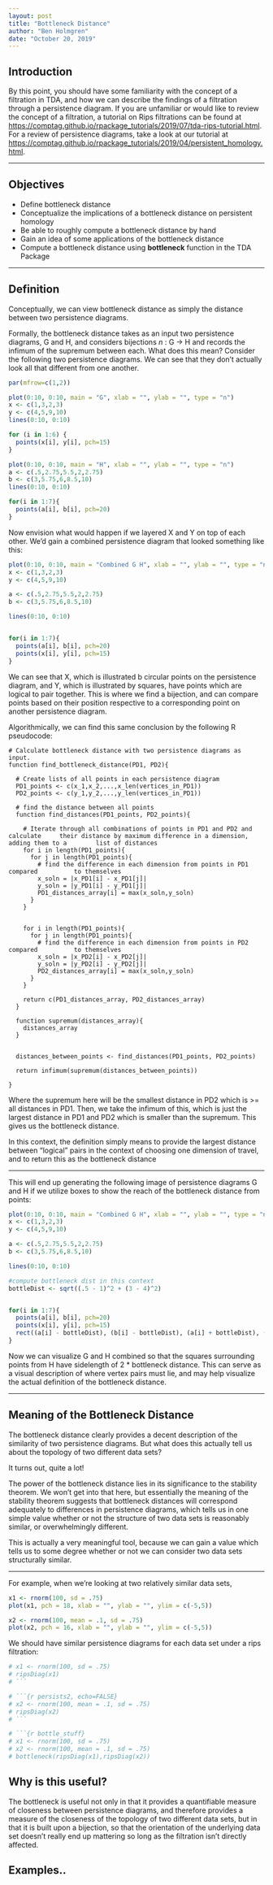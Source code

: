 ```yaml
---
layout: post
title: "Bottleneck Distance"
author: "Ben Holmgren"
date: "October 20, 2019"
---
```



## Introduction

By this point, you should have some familiarity with the concept of a filtration in TDA, and how we can describe the findings of a filtration through a persistence diagram. If you are unfamiliar or would like to review the concept of a filtration, a tutorial on Rips filtrations can be found at <https://comptag.github.io/rpackage_tutorials/2019/07/tda-rips-tutorial.html>. For a review of persistence diagrams, take a look at our tutorial at <https://comptag.github.io/rpackage_tutorials/2019/04/persistent_homology.html>.

---

## Objectives
* Define bottleneck distance
* Conceptualize the implications of a bottleneck distance on persistent homology
* Be able to roughly compute a bottleneck distance by hand
* Gain an idea of some applications of the bottleneck distance
* Compute a bottleneck distance using **bottleneck** function in the TDA Package

---

## Definition
Conceptually, we can view bottleneck distance as simply the distance between two persistence diagrams. 

Formally, the bottleneck distance takes as an input two persistence diagrams, G and H, and considers bijections *n* : G &rarr; H and records the infimum of the supremum between each. What does this mean? Consider the following two persistence diagrams. We can see that they don't actually look all that different from one another.

```r
par(mfrow=c(1,2))

plot(0:10, 0:10, main = "G", xlab = "", ylab = "", type = "n")
x <- c(1,3,2,3)
y <- c(4,5,9,10)
lines(0:10, 0:10)

for (i in 1:6) {
  points(x[i], y[i], pch=15)
}

plot(0:10, 0:10, main = "H", xlab = "", ylab = "", type = "n")
a <- c(.5,2.75,5.5,2,2.75)
b <- c(3,5.75,6,8.5,10)
lines(0:10, 0:10)

for(i in 1:7){
  points(a[i], b[i], pch=20)
}

```

Now envision what would happen if we layered X and Y on top of each other. We'd gain a combined persistence diagram that looked something like this:

```r
plot(0:10, 0:10, main = "Combined G H", xlab = "", ylab = "", type = "n")
x <- c(1,3,2,3)
y <- c(4,5,9,10)

a <- c(.5,2.75,5.5,2,2.75)
b <- c(3,5.75,6,8.5,10)

lines(0:10, 0:10)


for(i in 1:7){
  points(a[i], b[i], pch=20)
  points(x[i], y[i], pch=15)
}
```




We can see that X, which is illustrated b circular points on the persistence diagram, and Y, which is illustrated by squares, have points which are logical to pair together. This is where we find a bijection, and can compare points based on their position respective to a corresponding point on another persistence diagram.

Algorithmically, we can find this same conclusion by the following R pseudocode:

```inf_sup
# Calculate bottleneck distance with two persistence diagrams as input.
function find_bottleneck_distance(PD1, PD2){
  
  # Create lists of all points in each persistence diagram
  PD1_points <- c(x_1,x_2,...,x_len(vertices_in_PD1))
  PD2_points <- c(y_1,y_2,...,y_len(vertices_in_PD1))
  
  # find the distance between all points
  function find_distances(PD1_points, PD2_points){
    
    # Iterate through all combinations of points in PD1 and PD2 and calculate     their distance by maximum difference in a dimension, adding them to a        list of distances
    for i in length(PD1_points){
      for j in length(PD1_points){
        # find the difference in each dimension from points in PD1 compared          to themselves
        x_soln = |x_PD1[i] - x_PD1[j]|
        y_soln = |y_PD1[i] - y_PD1[j]|
        PD1_distances_array[i] = max(x_soln,y_soln)
      }
    }
    
    
    for i in length(PD1_points){
      for j in length(PD1_points){
        # find the difference in each dimension from points in PD2 compared          to themselves
        x_soln = |x_PD2[i] - x_PD2[j]|
        y_soln = |y_PD2[i] - y_PD2[j]|
        PD2_distances_array[i] = max(x_soln,y_soln)
      }
    }
    
    return c(PD1_distances_array, PD2_distances_array)
  }
  
  function supremum(distances_array){
    distances_array
  }
  
  
  distances_between_points <- find_distances(PD1_points, PD2_points)
  
  return infimum(supremum(distances_between_points))
    
}

```

Where the supremum here will be the smallest distance in PD2 which is >= all distances in PD1. Then, we take the infimum of this, which is just the largest distance in PD1 and PD2 which is smaller than the supremum. This gives us the bottleneck distance.

In this context, the definition simply means to provide the largest distance between "logical" pairs in the context of choosing one dimension of travel, and to return this as the bottleneck distance

---

This will end up generating the following image of persistence diagrams G and H if we utilize boxes to show the reach of the bottleneck distance from points:

```r
plot(0:10, 0:10, main = "Combined G H", xlab = "", ylab = "", type = "n")
x <- c(1,3,2,3)
y <- c(4,5,9,10)

a <- c(.5,2.75,5.5,2,2.75)
b <- c(3,5.75,6,8.5,10)

lines(0:10, 0:10)

#compute bottleneck dist in this context
bottleDist <- sqrt((.5 - 1)^2 + (3 - 4)^2)


for(i in 1:7){
  points(a[i], b[i], pch=20)
  points(x[i], y[i], pch=15)
  rect((a[i] - bottleDist), (b[i] - bottleDist), (a[i] + bottleDist), (b[i] + bottleDist))
}
```

Now we can visualize G and H combined so that the squares surrounding points from H have sidelength of 2 * bottleneck distance. This can serve as a visual description of where vertex pairs must lie, and may help visualize the actual definition of the bottleneck distance.

---

## Meaning of the Bottleneck Distance

The bottleneck distance clearly provides a decent description of the similarity of two persistence diagrams. But what does this actually tell us about the topology of two different data sets?

It turns out, quite a lot!

The power of the bottleneck distance lies in its significance to the stability theorem. We won't get into that here, but essentially the meaning of the stability theorem suggests that bottleneck distances will correspond adequately to differences in persistence diagrams, which tells us in one simple value whether or not the structure of two data sets is reasonably similar, or overwhelmingly different.

This is actually a very meaningful tool, because we can gain a value which tells us to some degree whether or not we can consider two data sets structurally similar. 

---

For example, when we're looking at two relatively similar data sets,

```r
x1 <- rnorm(100, sd = .75)
plot(x1, pch = 18, xlab = "", ylab = "", ylim = c(-5,5))
```

```r
x2 <- rnorm(100, mean = .1, sd = .75)
plot(x2, pch = 16, xlab = "", ylab = "", ylim = c(-5,5))
```

We should have similar persistence diagrams for each data set under a rips filtration:
```r
# x1 <- rnorm(100, sd = .75)
# ripsDiag(x1)
# ```

# ```{r persists2, echo=FALSE}
# x2 <- rnorm(100, mean = .1, sd = .75)
# ripsDiag(x2)
# ```

# ```{r bottle_stuff}
# x1 <- rnorm(100, sd = .75)
# x2 <- rnorm(100, mean = .1, sd = .75)
# bottleneck(ripsDiag(x1),ripsDiag(x2))
```

## Why is this useful?

The bottleneck is useful not only in that it provides a quantifiable measure of closeness between persistence diagrams, and therefore provides a measure of the closeness of the topology of two different data sets, but in that it is built upon a bijection, so that the orientation of the underlying data set doesn't really end up mattering so long as the filtration isn't directly affected. 

## Examples..

